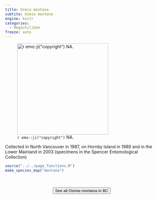 ```yaml
---
title: Osmia montana
subtite: Osmia montana
engine: knitr
categories:
  - Megachilidae
freeze: auto
---
```

![`r emo::ji("copyright")` NA.](https://www.zoology.ubc.ca/entomology/main/Hymenoptera/Megachilidae/Osmia%20montana%20female%20(3lateral).jpg){height=300}

Collected in North Vancouver in 1987, on Hornby Island in 1989 and in the Lower Mainland in 2003 (specimens in the Spencer Entomological Collection)



```r
source("../../page_functions.R")
make_species_map("montana")
```
<br><br>
<center>


<a href="https://www.zoology.ubc.ca/entomology/main/Hymenoptera/Megachilidae/Osmia%20montana.php"><button type="button" class="btn btn-secondary">See all Osmia montana in BC <i class="fa-solid fa-arrow-up-right-from-square"></i> </button></a>
</center>
